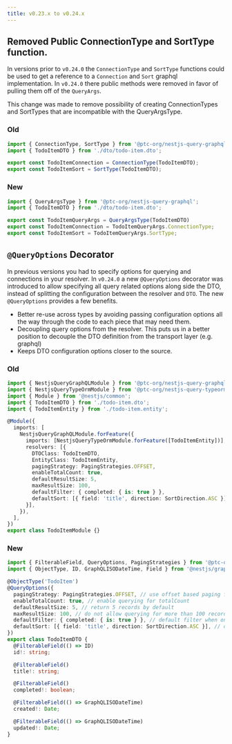 ```yaml
---
title: v0.23.x to v0.24.x
---
```



## Removed Public ConnectionType and SortType function.

In versions prior to `v0.24.0` the `ConnectionType` and `SortType` functions could be used to get a reference to a
`Connection` and `Sort` graphql implementation. In `v0.24.0` there public methods were removed in favor of pulling
them off of the `QueryArgs`.

This change was made to remove possibility of creating ConnectionTypes and SortTypes that are incompatible with the
QueryArgsType.

### Old

```ts
import { ConnectionType, SortType } from '@ptc-org/nestjs-query-graphql';
import { TodoItemDTO } from './dto/todo-item.dto';

export const TodoItemConnection = ConnectionType(TodoItemDTO);
export const TodoItemSort = SortType(TodoItemDTO);
```

### New

```ts
import { QueryArgsType } from '@ptc-org/nestjs-query-graphql';
import { TodoItemDTO } from './dto/todo-item.dto';

export const TodoItemQueryArgs = QueryArgsType(TodoItemDTO)
export const TodoItemConnection = TodoItemQueryArgs.ConnectionType;
export const TodoItemSort = TodoItemQueryArgs.SortType;
```

## `@QueryOptions` Decorator

In previous versions you had to specify options for querying and connections in your resolver. In `v0.24.0` a new
`@QueryOptions` decorator was  introduced to allow specifying all query related options along side the DTO, instead of splitting the configuration between the resolver and `DTO`.  The new `@QueryOptions` provides a few benefits.
* Better re-use across types by avoiding passing configuration options all the way through the code to each piece that may need them.
* Decoupling query options from the resolver. This puts us in a better position to decouple the DTO definition from the transport layer (e.g. graphql)
* Keeps DTO configuration options closer to the source.

### Old

```ts title="todo-item.module.ts"
import { NestjsQueryGraphQLModule } from '@ptc-org/nestjs-query-graphql';
import { NestjsQueryTypeOrmModule } from '@ptc-org/nestjs-query-typeorm';
import { Module } from '@nestjs/common';
import { TodoItemDTO } from './todo-item.dto';
import { TodoItemEntity } from './todo-item.entity';

@Module({
  imports: [
    NestjsQueryGraphQLModule.forFeature({
      imports: [NestjsQueryTypeOrmModule.forFeature([TodoItemEntity])],
      resolvers: [{
        DTOClass: TodoItemDTO,
        EntityClass: TodoItemEntity,
        pagingStrategy: PagingStrategies.OFFSET,
        enableTotalCount: true,
        defaultResultSize: 5,
        maxResultSize: 100,
        defaultFilter: { completed: { is: true } },
        defaultSort: [{ field: 'title', direction: SortDirection.ASC }],
      }],
    }),
  ],
})
export class TodoItemModule {}
```
### New

```ts title="todo-item.dto.ts"
import { FilterableField, QueryOptions, PagingStrategies } from '@ptc-org/nestjs-query-graphql';
import { ObjectType, ID, GraphQLISODateTime, Field } from '@nestjs/graphql';

@ObjectType('TodoItem')
@QueryOptions({
  pagingStrategy: PagingStrategies.OFFSET, // use offset based paging for this DTO
  enableTotalCount: true, // enable querying for totalCount
  defaultResultSize: 5, // return 5 records by default
  maxResultSize: 100, // do not allow querying for more than 100 records at a time
  defaultFilter: { completed: { is: true } }, // default filter when one is not provided
  defaultSort: [{ field: 'title', direction: SortDirection.ASC }], // default sort when one is not provided.
})
export class TodoItemDTO {
  @FilterableField(() => ID)
  id!: string;

  @FilterableField()
  title!: string;

  @FilterableField()
  completed!: boolean;

  @FilterableField(() => GraphQLISODateTime)
  created!: Date;

  @FilterableField(() => GraphQLISODateTime)
  updated!: Date;
}
```
